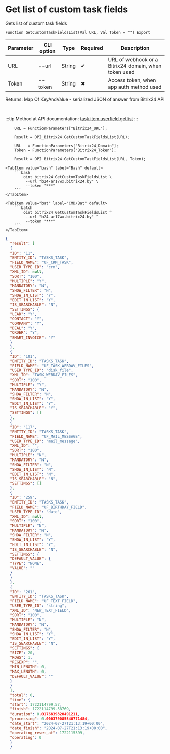 ﻿---
sidebar_position: 1
description: Get list of custom task fields and other functions to work with Bitrix24 in the Open Integration Package, a free open-source integration library for 1C:Enterprise 8, OneScript and CLI
keywords: [1C, 1С, 1С:Enterprise, 1С:Enterprise 8.3, API, Integration, Services, Exchange, OneScript, CLI, Bitrix24]
---


# Get list of custom task fields
 Gets list of custom task fields



`Function GetCustomTaskFieldsList(Val URL, Val Token = "") Export`

  | Parameter | CLI option | Type | Required | Description |
  |-|-|-|-|-|
  | URL | --url | String | &#x2714; | URL of webhook or a Bitrix24 domain, when token used |
  | Token | --token | String | &#x2716; | Access token, when app auth method used |

  
  Returns:  Map Of KeyAndValue - serialized JSON of answer from Bitrix24 API

<br/>

:::tip
Method at API documentation: [task.item.userfield.getlist](https://dev.1c-bitrix.ru/rest_help/tasks/task/userfield/getlist.php)
:::
<br/>


```bsl title="1C:Enterprise/OneScript code example"
    URL = FunctionParameters["Bitrix24_URL"];

    Result = OPI_Bitrix24.GetCustomTaskFieldsList(URL);

    URL   = FunctionParameters["Bitrix24_Domain"];
    Token = FunctionParameters["Bitrix24_Token"];

    Result = OPI_Bitrix24.GetCustomTaskFieldsList(URL, Token);
```
 

 <Tabs>
  
    <TabItem value="bash" label="Bash" default>
        ```bash
            oint bitrix24 GetCustomTaskFieldsList \
             --url "b24-ar17wx.bitrix24.by" \
             --token "***"
        ```
    </TabItem>
  
    <TabItem value="bat" label="CMD/Bat" default>
        ```batch
            oint bitrix24 GetCustomTaskFieldsList ^
             --url "b24-ar17wx.bitrix24.by" ^
             --token "***"
        ```
    </TabItem>
</Tabs>


```json title="Result"
{
  "result": [
  {
  "ID": "11",
  "ENTITY_ID": "TASKS_TASK",
  "FIELD_NAME": "UF_CRM_TASK",
  "USER_TYPE_ID": "crm",
  "XML_ID": null,
  "SORT": "100",
  "MULTIPLE": "Y",
  "MANDATORY": "N",
  "SHOW_FILTER": "N",
  "SHOW_IN_LIST": "Y",
  "EDIT_IN_LIST": "Y",
  "IS_SEARCHABLE": "N",
  "SETTINGS": {
  "LEAD": "Y",
  "CONTACT": "Y",
  "COMPANY": "Y",
  "DEAL": "Y",
  "ORDER": "Y",
  "SMART_INVOICE": "Y"
  }
  },
  {
  "ID": "101",
  "ENTITY_ID": "TASKS_TASK",
  "FIELD_NAME": "UF_TASK_WEBDAV_FILES",
  "USER_TYPE_ID": "disk_file",
  "XML_ID": "TASK_WEBDAV_FILES",
  "SORT": "100",
  "MULTIPLE": "Y",
  "MANDATORY": "N",
  "SHOW_FILTER": "N",
  "SHOW_IN_LIST": "Y",
  "EDIT_IN_LIST": "Y",
  "IS_SEARCHABLE": "Y",
  "SETTINGS": []
  },
  {
  "ID": "117",
  "ENTITY_ID": "TASKS_TASK",
  "FIELD_NAME": "UF_MAIL_MESSAGE",
  "USER_TYPE_ID": "mail_message",
  "XML_ID": "",
  "SORT": "100",
  "MULTIPLE": "N",
  "MANDATORY": "N",
  "SHOW_FILTER": "N",
  "SHOW_IN_LIST": "N",
  "EDIT_IN_LIST": "N",
  "IS_SEARCHABLE": "N",
  "SETTINGS": []
  },
  {
  "ID": "259",
  "ENTITY_ID": "TASKS_TASK",
  "FIELD_NAME": "UF_BIRTHDAY_FIELD",
  "USER_TYPE_ID": "date",
  "XML_ID": null,
  "SORT": "100",
  "MULTIPLE": "N",
  "MANDATORY": "N",
  "SHOW_FILTER": "N",
  "SHOW_IN_LIST": "Y",
  "EDIT_IN_LIST": "Y",
  "IS_SEARCHABLE": "N",
  "SETTINGS": {
  "DEFAULT_VALUE": {
  "TYPE": "NONE",
  "VALUE": ""
  }
  }
  },
  {
  "ID": "261",
  "ENTITY_ID": "TASKS_TASK",
  "FIELD_NAME": "UF_TEXT_FIELD",
  "USER_TYPE_ID": "string",
  "XML_ID": "NEW_TEXT_FIELD",
  "SORT": "100",
  "MULTIPLE": "N",
  "MANDATORY": "N",
  "SHOW_FILTER": "N",
  "SHOW_IN_LIST": "Y",
  "EDIT_IN_LIST": "Y",
  "IS_SEARCHABLE": "N",
  "SETTINGS": {
  "SIZE": 20,
  "ROWS": 1,
  "REGEXP": "",
  "MIN_LENGTH": 0,
  "MAX_LENGTH": 0,
  "DEFAULT_VALUE": ""
  }
  }
  ],
  "total": 0,
  "time": {
  "start": 1722114799.57,
  "finish": 1722114799.58769,
  "duration": 0.0176839828491211,
  "processing": 0.000379085540771484,
  "date_start": "2024-07-27T21:13:19+00:00",
  "date_finish": "2024-07-27T21:13:19+00:00",
  "operating_reset_at": 1722115399,
  "operating": 0
  }
  }
```
